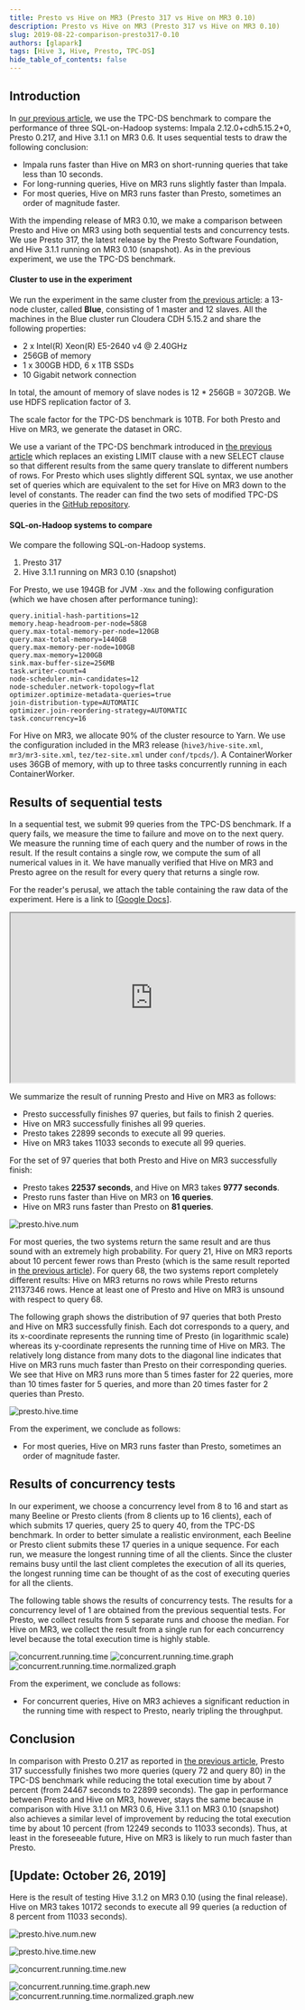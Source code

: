 ```yaml
---
title: Presto vs Hive on MR3 (Presto 317 vs Hive on MR3 0.10)
description: Presto vs Hive on MR3 (Presto 317 vs Hive on MR3 0.10)
slug: 2019-08-22-comparison-presto317-0.10
authors: [glapark]
tags: [Hive 3, Hive, Presto, TPC-DS]
hide_table_of_contents: false
---
```


## Introduction

In [our previous article](/blog/2019-03-22-performance-evaluation-0.6),
we use the TPC-DS benchmark to compare the performance of three SQL-on-Hadoop systems: Impala 2.12.0+cdh5.15.2+0, Presto 0.217, and Hive 3.1.1 on MR3 0.6.
It uses sequential tests to draw the following conclusion:

* Impala runs faster than Hive on MR3 on short-running queries that take less than 10 seconds.
* For long-running queries, Hive on MR3 runs slightly faster than Impala.
* For most queries, Hive on MR3 runs faster than Presto, sometimes an order of magnitude faster.

<!-- truncate -->

With the impending release of MR3 0.10, we make a comparison between Presto and Hive on MR3 using both sequential tests and concurrency tests.
We use Presto 317, the latest release by the Presto Software Foundation, and Hive 3.1.1 running on MR3 0.10 (snapshot). 
As in the previous experiment, we use the TPC-DS benchmark.

#### Cluster to use in the experiment

We run the experiment in the same cluster from [the previous article](./2019-03-22-performance-evaluation-0.6): a 13-node cluster, called **Blue**, consisting of 1 master and 12 slaves. 
All the machines in the Blue cluster run Cloudera CDH 5.15.2 and share the following properties:

* 2 x Intel(R) Xeon(R) E5-2640 v4 @ 2.40GHz
* 256GB of memory 
* 1 x 300GB HDD, 6 x 1TB SSDs
* 10 Gigabit network connection

In total, the amount of memory of slave nodes is 12 * 256GB = 3072GB.
We use HDFS replication factor of 3. 

The scale factor for the TPC-DS benchmark is 10TB.
For both Presto and Hive on MR3, we generate the dataset in ORC.

We use a variant of the TPC-DS benchmark introduced in [the previous article](./2019-06-26-correctness-hivemr3-presto-impala)
which replaces an existing LIMIT clause with a new SELECT clause so that different results from the same query translate to different numbers of rows.
For Presto which uses slightly different SQL syntax, 
we use another set of queries which are equivalent to the set for Hive on MR3 down to the level of constants. 
The reader can find the two sets of modified TPC-DS queries in the [GitHub repository](https://github.com/mr3-project/benchmark/).

#### SQL-on-Hadoop systems to compare 

We compare the following SQL-on-Hadoop systems. 

1. Presto 317
2. Hive 3.1.1 running on MR3 0.10 (snapshot)

For Presto, we use 194GB for JVM `-Xmx` and the following configuration (which we have chosen after performance tuning):
```
query.initial-hash-partitions=12
memory.heap-headroom-per-node=58GB
query.max-total-memory-per-node=120GB
query.max-total-memory=1440GB
query.max-memory-per-node=100GB
query.max-memory=1200GB
sink.max-buffer-size=256MB
task.writer-count=4
node-scheduler.min-candidates=12
node-scheduler.network-topology=flat
optimizer.optimize-metadata-queries=true
join-distribution-type=AUTOMATIC
optimizer.join-reordering-strategy=AUTOMATIC
task.concurrency=16
```

For Hive on MR3, we allocate 90% of the cluster resource to Yarn.
We use the configuration included in the MR3 release (`hive3/hive-site.xml`, `mr3/mr3-site.xml`, `tez/tez-site.xml` under `conf/tpcds/`).
A ContainerWorker uses 36GB of memory, with up to three tasks concurrently running in each ContainerWorker. 

## Results of sequential tests 

In a sequential test, we submit 99 queries from the TPC-DS benchmark. 
If a query fails, we measure the time to failure and move on to the next query.
We measure the running time of each query and the number of rows in the result.
If the result contains a single row, 
we compute the sum of all numerical values in it.
We have manually verified that Hive on MR3 and Presto agree on the result for every query that returns a single row.

For the reader&apos;s perusal,
we attach the table containing the raw data of the experiment.
Here is a link to [[Google Docs](https://docs.google.com/spreadsheets/d/1KlkMEiJLbZVf53V6S-L1RsCDoB-sklNmjT9swHKwr4w/edit?usp=sharing)].
<iframe 
  src="https://docs.google.com/spreadsheets/d/1KlkMEiJLbZVf53V6S-L1RsCDoB-sklNmjT9swHKwr4w/edit?usp=sharing?embedded=true"
  width="100%" 
  height="300px" 
  style={{ border: "none" }}
></iframe>

We summarize the result of running Presto and Hive on MR3 as follows:

* Presto successfully finishes 97 queries, but fails to finish 2 queries.
* Hive on MR3 successfully finishes all 99 queries.
* Presto takes 22899 seconds to execute all 99 queries.
* Hive on MR3 takes 11033 seconds to execute all 99 queries.

For the set of 97 queries that both Presto and Hive on MR3 successfully finish:

* Presto takes **22537 seconds**, and Hive on MR3 takes **9777 seconds**.
* Presto runs faster than Hive on MR3 on **16 queries**.
* Hive on MR3 runs faster than Presto on **81 queries**.

![presto.hive.num](/img/mr3.0.10/presto.hive.num-fs8.png)

For most queries, the two systems return the same result and are thus sound with an extremely high probability.
For query 21, Hive on MR3 reports about 10 percent fewer rows than Presto (which is the same result reported in [the previous article](./2019-06-26-correctness-hivemr3-presto-impala/)).
For query 68, the two systems report completely different results: Hive on MR3 returns no rows while Presto returns 21137346 rows.
Hence at least one of Presto and Hive on MR3 is unsound with respect to query 68.

The following graph shows the distribution of 97 queries that both Presto and Hive on MR3 successfully finish.
Each dot corresponds to a query, and its x-coordinate represents the running time of Presto (in logarithmic scale)
whereas its y-coordinate represents the running time of Hive on MR3.
The relatively long distance from many dots to the diagonal line indicates that Hive on MR3 runs much faster than Presto on their corresponding queries.
We see that 
Hive on MR3 runs more than 5 times faster for 22 queries,
more than 10 times faster for 5 queries,
and more than 20 times faster for 2 queries than Presto.

![presto.hive.time](/img/mr3.0.10/presto.hive.time-fs8.png)

From the experiment, we conclude as follows:

* For most queries, Hive on MR3 runs faster than Presto, sometimes an order of magnitude faster.

## Results of concurrency tests 

In our experiment, 
we choose a concurrency level from 8 to 16 and start as many Beeline or Presto clients (from 8 clients up to 16 clients), each of which submits 17 queries, query 25 to query 40, from the TPC-DS benchmark. 
In order to better simulate a realistic environment, 
each Beeline or Presto client submits these 17 queries in a unique sequence.
For each run, we measure the longest running time of all the clients.
Since the cluster remains busy until the last client completes the execution of all its queries,
the longest running time can be thought of as the cost of executing queries for all the clients.

The following table shows the results of concurrency tests.
The results for a concurrency level of 1 are obtained from the previous sequential tests.
For Presto, we collect results from 5 separate runs and choose the median.
For Hive on MR3, we collect the result from a single run for each concurrency level because the total execution time is highly stable.

![concurrent.running.time](/img/mr3.0.10/concurrent.running.time-fs8.png)
![concurrent.running.time.graph](/img/mr3.0.10/concurrent.running.time.graph-fs8.png)
![concurrent.running.time.normalized.graph](/img/mr3.0.10/concurrent.running.time.normalized.graph-fs8.png)

From the experiment, we conclude as follows:

* For concurrent queries, Hive on MR3 achieves a significant reduction in the running time with respect to Presto, nearly tripling the throughput.

## Conclusion 

In comparison with Presto 0.217 as reported in [the previous article](./2019-03-22-performance-evaluation-0.6/),
Presto 317 successfully finishes two more queries (query 72 and query 80) in the TPC-DS benchmark while reducing the total execution time by about 7 percent (from 24467 seconds to 22899 seconds).
The gap in performance between Presto and Hive on MR3, however, stays the same
because in comparison with Hive 3.1.1 on MR3 0.6,
Hive 3.1.1 on MR3 0.10 (snapshot) also achieves a similar level of improvement by reducing the total execution time by about 10 percent (from 12249 seconds to 11033 seconds).
Thus, at least in the foreseeable future, Hive on MR3 is likely to run much faster than Presto.

## [Update: October 26, 2019]

Here is the result of testing Hive 3.1.2 on MR3 0.10 (using the final release).
Hive on MR3 takes 10172 seconds to execute all 99 queries (a reduction of 8 percent from 11033 seconds).

![presto.hive.num.new](/img/mr3.0.10/presto.hive.num.new-fs8.png)

![presto.hive.time.new](/img/mr3.0.10/presto.hive.time.new-fs8.png)

![concurrent.running.time.new](/img/mr3.0.10/concurrent.running.time.new-fs8.png)

![concurrent.running.time.graph.new](/img/mr3.0.10/concurrent.running.time.graph.new-fs8.png)
![concurrent.running.time.normalized.graph.new](/img/mr3.0.10/concurrent.running.time.normalized.graph.new-fs8.png)

